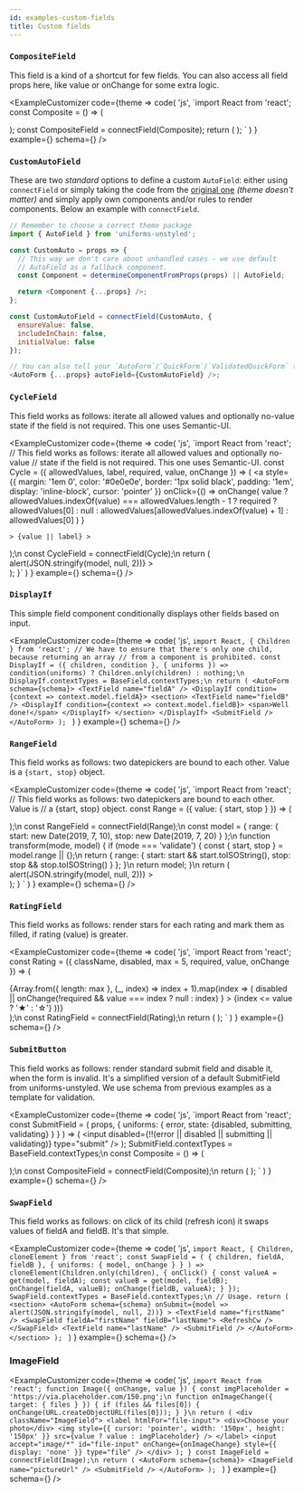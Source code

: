 ```yaml
---
id: examples-custom-fields
title: Custom fields
---
```











### `CompositeField`

This field is a kind of a shortcut for few fields. You can also access all
field props here, like value or onChange for some extra logic.

<ExampleCustomizer
  code={theme =>
    code(
      'js',
      `import React from 'react';
const Composite = () => (
  <section>
    <AutoField name="firstName" />
    <AutoField name="lastName" />
    <AutoField name="workExperience" />
  </section>
);
const CompositeField = connectField(Composite);
  return (
    <AutoForm schema={schema}>
      <CompositeField name="personA" />
      <CompositeField name="personB" />
      <SubmitField />
    </AutoForm>
  );
`
    )
  }
  example={<ExamplesCompositeField />}
  schema={<CompositeFieldSchema />}
/>

### `CustomAutoField`

These are two _standard_ options to define a custom `AutoField`: either using `connectField` or simply taking the code from the [original one](https://github.com/vazco/uniforms/blob/master/packages/uniforms-unstyled/src/AutoField.js#L14-L47) _(theme doesn't matter)_ and simply apply own components and/or rules to render components. Below an example with `connectField`.

```js
// Remember to choose a correct theme package
import { AutoField } from 'uniforms-unstyled';

const CustomAuto = props => {
  // This way we don't care about unhandled cases - we use default
  // AutoField as a fallback component.
  const Component = determineComponentFromProps(props) || AutoField;

  return <Component {...props} />;
};

const CustomAutoField = connectField(CustomAuto, {
  ensureValue: false,
  includeInChain: false,
  initialValue: false
});

// You can also tell your `AutoForm`/`QuickForm`/`ValidatedQuickForm` to use it.
<AutoForm {...props} autoField={CustomAutoField} />;
```

### `CycleField`

This field works as follows: iterate all allowed values and optionally no-value
state if the field is not required. This one uses Semantic-UI.

<ExampleCustomizer
  code={theme =>
    code(
      'js',
      `import React from 'react';
// This field works as follows: iterate all allowed values and optionally no-value
// state if the field is not required. This one uses Semantic-UI.
const Cycle = ({ allowedValues, label, required, value, onChange }) => (
  <a
    style={{
      margin: '1em 0',
      color: '#0e0e0e',
      border: '1px solid black',
      padding: '1em',
      display: 'inline-block',
      cursor: 'pointer'
    }}
    onClick={() =>
      onChange(
        value
          ? allowedValues.indexOf(value) === allowedValues.length - 1
            ? required
              ? allowedValues[0]
              : null
            : allowedValues[allowedValues.indexOf(value) + 1]
          : allowedValues[0]
      )
    }
  >
    > {value || label} >
  </a>
);\n
const CycleField = connectField(Cycle);\n
  return (
    <AutoForm
      schema={schema}
      onSubmit={model => alert(JSON.stringify(model, null, 2))}
    >
      <CycleField name="cycle" allowedValues={['One', 'Two', 'Three']} />
      <br />
      <SubmitField />
    </AutoForm>
  );
}`
    )
  }
  example={<ExamplesCycleField />}
  schema={<CycleFieldSchema />}
/>

### `DisplayIf`

This simple field component conditionally displays other fields based on input.

<ExampleCustomizer
  code={theme =>
    code(
      'js',
      `import React, { Children } from 'react';
// We have to ensure that there's only one child, because returning an array
// from a component is prohibited.
const DisplayIf = ({ children, condition }, { uniforms }) =>
  condition(uniforms) ? Children.only(children) : nothing;\n
DisplayIf.contextTypes = BaseField.contextTypes;\n
  return (
    <AutoForm schema={schema}>
      <TextField name="fieldA" />
      <DisplayIf condition={context => context.model.fieldA}>
        <section>
          <TextField name="fieldB" />
          <DisplayIf condition={context => context.model.fieldB}>
            <span>Well done!</span>
          </DisplayIf>
        </section>
      </DisplayIf>
      <SubmitField />
    </AutoForm>
  );
`
    )
  }
  example={<ExamplesDisplayIfField />}
  schema={<DisplayIfFieldSchema />}
/>

### `RangeField`

This field works as follows: two datepickers are bound to each other.
Value is a `{start, stop}` object.

<ExampleCustomizer
  code={theme =>
    code(
      'js',
      `import React from 'react';
// This field works as follows: two datepickers are bound to each other. Value is
// a {start, stop} object.
const Range = ({ value: { start, stop } }) => (
  <section>
    <AutoField
      InputLabelProps={{
        shrink: true
      }}
      name="start"
      max={stop}
    />
    <AutoField
      InputLabelProps={{
        shrink: true
      }}
      name="stop"
      min={start}
    />
  </section>
);\n
const RangeField = connectField(Range);\n
const model = {
  range: { start: new Date(2019, 7, 10), stop: new Date(2019, 7, 20) }
};\n
  function transform(mode, model) {
    if (mode === 'validate') {
      const { start, stop } = model.range || {};\n
      return {
        range: {
          start: start && start.toISOString(),
          stop: stop && stop.toISOString()
        }
      };
    }\n
    return model;
  }\n
  return (
    <AutoForm
      model={model}
      modelTransform={transform}
      schema={schema}
      onSubmit={model => alert(JSON.stringify(model, null, 2))}
    >
      <RangeField name="range" />
      <br />
      <SubmitField />
    </AutoForm>
  );
}
`
    )
  }
  example={<ExamplesRangeField />}
  schema={<RangeFieldSchema />}
/>

### `RatingField`

This field works as follows: render stars for each rating and mark them as
filled, if rating (value) is greater.

<ExampleCustomizer
  code={theme =>
    code(
      'js',
      `import React from 'react';
const Rating = ({
  className,
  disabled,
  max = 5,
  required,
  value,
  onChange
}) => (
  <section className={classnames('ui', { disabled, required }, className)}>
    {Array.from({ length: max }, (_, index) => index + 1).map(index => (
      <span
        style={{ fontSize: 40, cursor: 'pointer' }}
        key={index}
        onClick={() =>
          disabled || onChange(!required && value === index ? null : index)
        }
      >
        {index <= value ? '★' : '☆'}
      </span>
    ))}
  </section>
);\n
const RatingField = connectField(Rating);\n
  return (
    <AutoForm schema={schema} onSubmit={console.log}>
      <RatingField name="rating" />
      <SubmitField />
    </AutoForm>
  );
`
    )
  }
  example={<ExamplesRatingField />}
  schema={<RatingFieldSchema />}
/>

### `SubmitButton`

This field works as follows: render standard submit field and disable it, when
the form is invalid. It's a simplified version of a default SubmitField from
uniforms-unstyled. We use schema from previous examples as a template for validation.

<ExampleCustomizer
  code={theme =>
    code(
      'js',
      `import React from 'react';
const SubmitField = (
  props,
  {
    uniforms: {
      error,
      state: {disabled, submitting, validating}
    }
  }
) => (
  <input
    disabled={!!(error || disabled || submitting || validating)}
    type="submit"
  />
);
SubmitField.contextTypes = BaseField.contextTypes;\n
const Composite = () => (
  <section>
    <AutoField name="firstName" />
    <AutoField name="lastName" />
    <AutoField name="workExperience" />
  </section>
);\n
const CompositeField = connectField(Composite);\n
  return (
    <AutoForm schema={schema}>
      <CompositeField name="personA" />
      <CompositeField name="personB" />
      <SubmitField />
    </AutoForm>
  );
`
    )
  }
  example={<ExamplesSubmitField />}
  schema={<CompositeFieldSchema />}
/>

### `SwapField`

This field works as follows: on click of its child (refresh icon) it swaps values of fieldA
and fieldB. It's that simple.

<ExampleCustomizer
  code={theme =>
    code(
      'js',
      `import React, { Children, cloneElement } from 'react';
const SwapField = (
  { children, fieldA, fieldB },
  { uniforms: { model, onChange } }
) =>
  cloneElement(Children.only(children), {
    onClick() {
      const valueA = get(model, fieldA);
      const valueB = get(model, fieldB);
      onChange(fieldA, valueB);
      onChange(fieldB, valueA);
    }
  });
SwapField.contextTypes = BaseField.contextTypes;\n
// Usage.
  return (
    <section>
      <AutoForm
        schema={schema}
        onSubmit={model => alert(JSON.stringify(model, null, 2))}
      >
        <TextField name="firstName" />
        <SwapField fieldA="firstName" fieldB="lastName">
          <RefreshCw />
        </SwapField>
        <TextField name="lastName" />
        <SubmitField />
      </AutoForm>
    </section>
  );
`
    )
  }
  example={<ExamplesSwapField />}
  schema={<SwapFieldSchema />}
/>

### ImageField

<ExampleCustomizer
  code={theme =>
    code(
      'js',
      `import React from 'react';
function Image({ onChange, value }) {
  const imgPlaceholder = 'https://via.placeholder.com/150.png';\n
  function onImageChange({ target: { files } }) {
    if (files && files[0]) {
      onChange(URL.createObjectURL(files[0]));
    }
  }\n
  return (
    <div className="ImageField">
      <label htmlFor="file-input">
        <div>Choose your photo</div>
        <img
          style={{ cursor: 'pointer', width: '150px', height: '150px' }}
          src={value ? value : imgPlaceholder}
        />
      </label>
      <input
        accept="image/*"
        id="file-input"
        onChange={onImageChange}
        style={{ display: 'none' }}
        type="file"
      />
    </div>
  );
}
const ImageField = connectField(Image);\n
  return (
    <AutoForm schema={schema}>
      <ImageField name="pictureUrl" />
      <SubmitField />
    </AutoForm>
  );
`
    )
  }
  example={<ExamplesImageField />}
  schema={<ImageFieldSchema />}
/>
